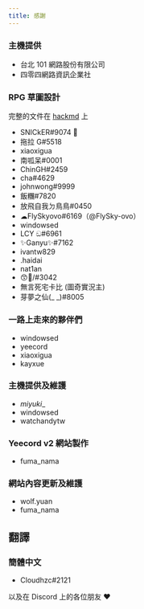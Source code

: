 ```yaml
---
title: 感謝
---
```


### 主機提供

- 台北 101 網路股份有限公司
- 四零四網路資訊企業社

### RPG 草圖設計

完整的文件在 [hackmd](https://hackmd.io/@Gary50613/yeecord-rpg) 上

- SNICkER#9074 🛐
- 拖拉 G#5518
- xiaoxigua
- 南呱呆#0001
- ChinGH#2459
- cha#4629
- johnwong#9999
- 飯糰#7820
- 放飛自我ㄉ鳥鳥#0450
- ☁FlySkyovo#6169（@FlySky-ovo）
- windowsed
- LCY ඞ#6961
- ✨Ganyu✨#7162
- ivantw829
- .haidai
- nat1an
- 😙💟/#3042
- 無言死宅卡比 (圖奇實況主)
- 芽夢之仙(\_ \_)#8005

### 一路上走來的夥伴們

- windowsed
- yeecord
- xiaoxigua
- kayxue

### 主機提供及維護

- _miyuki__
- windowsed
- watchandytw


### Yeecord v2 網站製作

- fuma_nama

### 網站內容更新及維護

- wolf.yuan
- fuma_nama

## 翻譯

### 簡體中文

- Cloudhzc#2121

以及在 Discord 上的各位朋友 ❤️

<Adsense />
